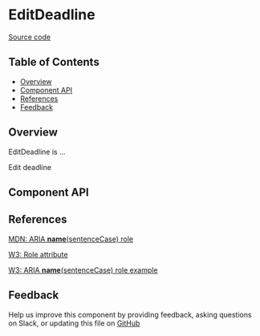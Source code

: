 
# EditDeadline

[Source code](<https://github.com/leemonade/bubbles/tree/main/packages/components/common/EditDeadline>)

## Table of Contents

<!-- START doctoc generated TOC please keep comment here to allow auto update -->
<!-- DON'T EDIT THIS SECTION, INSTEAD RE-RUN doctoc TO UPDATE -->

- [Overview](#overview)
- [Component API](#component-api)
- [References](#references)
- [Feedback](#feedback)

## Overview

EditDeadline is ...

<ThemeProvider>
  <EditDeadline>Edit deadline</EditDeadline>
</ThemeProvider>

## Component API

<Preview>
  <Story id="atoms-common-edit-deadline--playground" />
</Preview>

<Props of={EditDeadline} />

## References

[MDN: ARIA **name**(sentenceCase) role](<https://developer.mozilla.org/en-US/docs/Web/Accessibility/ARIA/Roles/edit-deadline_role>)

[W3: Role attribute](https://www.w3.org/WAI/PF/HTML/wiki/RoleAttribute)

[W3: ARIA **name**(sentenceCase) role example](<https://www.w3.org/TR/2016/WD-wai-aria-practices-1.1-20160317/examples/edit-deadline/edit-deadline.html>)

## Feedback

Help us improve this component by providing feedback, asking questions on Slack, or updating this file on
[GitHub](<https://github.com/leemonade/bubbles/edit/main/packages/components/common/EditDeadline.mdx>)

